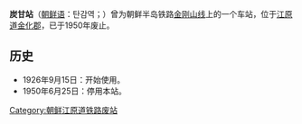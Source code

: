 {{unreferenced|time=2014-05-29T08:20:22+00:00}}
{{朝鮮半島車站資訊
|公司色 = black
|文字色 = 
|站名 = 炭甘站
|圖片 = 
|pxl = 
|圖片說明 =
|前一站 = [[慶坡站|慶坡]]
|前一站距離 = 5.6
|後一站距離 = 6.0
|後一站 = [[南昌道站|南昌道]]
|諺文 = 탄감역
|朝鮮漢字 = 炭甘驛
|文觀部式 = Tan'gam-yeok
|馬-賴式 = T'an'gam-yŏk
|副站名 = 
|車站編號 = 
|停站路線數 = 
|所屬公司 = [[京城电气株式会社|京城电气株式会社]]
|所屬路線 = [[金刚山线|金刚山线]]
|距離 = 59.6
|起點站 = [[铁原站|铁原]]
|所在地 =[[江原道_(北)|江原道]][[金化郡|金化郡]]
|車站構造 = 地面车站
|月台配置 = 
|啟用年月日 = 1926年9月15日 
|廢站年月日 = 1950年6月25日
|上下車人次 = 
|統計年度 = 
|轉車 = 
|備註 = 
|全寬備註 = 
}}

'''炭甘站'''（[[朝鲜语|朝鲜语]]：탄감역；{{lang|ko|炭甘驛}}）曾为朝鲜半岛铁路[[金刚山线|金刚山线]]上的一个车站，位于[[江原道_(北)|江原道]][[金化郡|金化郡]]，已于1950年废止。

== 历史 ==
*1926年9月15日：开始使用。
*1950年6月25日：停用本站。

{{金刚山线}}

[[Category:朝鲜江原道铁路废站|Category:朝鲜江原道铁路废站]]
